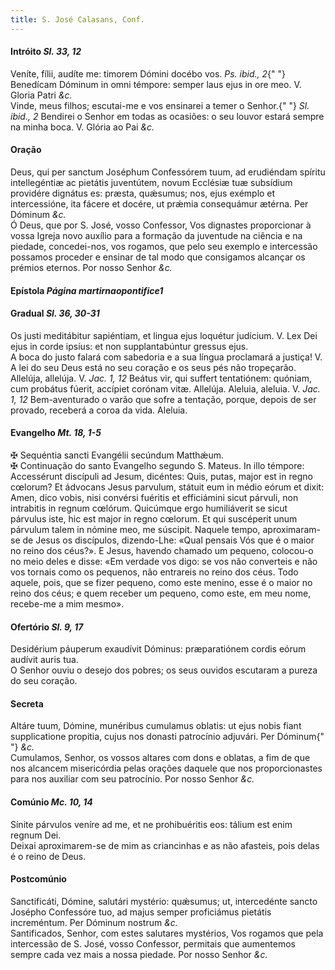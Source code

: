 ```yaml
---
title: S. José Calasans, Conf.
---
```


<h4 class="text-center">
  Intróito <em>Sl. 33, 12</em>
</h4>
<div class="grid grid-cols-2 gap-5">
  <span class="text-justify">
    Veníte, fílii, audíte me: timorem Dómini docébo vos. <em>Ps. ibid., 2</em>{" "}
    Benedícam Dóminum in omni témpore: semper laus ejus in ore meo. V. Gloria
    Patri <em>&c.</em>
  </div>
  <span class="text-justify">
    Vinde, meus filhos; escutai-me e vos ensinarei a temer o Senhor.{" "}
    <em>Sl. ibid., 2</em> Bendirei o Senhor em todas as ocasiões: o seu louvor
    estará sempre na minha boca. V. Glória ao Pai <em>&c.</em>
  </span>
</div>

<h4 class="text-center">Oração</h4>
<div class="grid grid-cols-2 gap-5">
  <span class="text-justify">
    Deus, qui per sanctum Joséphum Confessórem tuum, ad erudiéndam spíritu
    intellegéntiæ ac pietátis juventútem, novum Ecclésiæ tuæ subsídium providére
    dignátus es: præsta, quǽsumus; nos, ejus exémplo et intercessióne, ita
    fácere et docére, ut prǽmia consequámur ætérna. Per Dóminum <em>&c.</em>
  </div>
  <span class="text-justify">
    Ó Deus, que por S. José, vosso Confessor, Vos dignastes proporcionar à vossa
    Igreja novo auxílio para a formação da juventude na ciência e na piedade,
    concedei-nos, vos rogamos, que pelo seu exemplo e intercessão possamos
    proceder e ensinar de tal modo que consigamos alcançar os prémios eternos.
    Por nosso Senhor <em>&c.</em>
  </span>
</div>

<h4 class="text-center">
  Epístola <em>Página martirnaopontifice1</em>
</h4>

<h4 class="text-center">
  Gradual <em>Sl. 36, 30-31</em>
</h4>
<div class="grid grid-cols-2 gap-5">
  <span class="text-justify">
    Os justi meditábitur sapiéntiam, et lingua ejus loquétur judícium. V. Lex
    Dei ejus in corde ipsíus: et non supplantabúntur gressus ejus.
  </div>
  <span class="text-justify">
    A boca do justo falará com sabedoria e a sua língua proclamará a justiça! V.
    A lei do seu Deus está no seu coração e os seus pés não tropeçarão.
  </div>
  <span class="text-justify">
    Allelúja, allelúja. V. <em>Jac. 1, 12</em> Beátus vir, qui suffert
    tentatiónem: quóniam, cum probátus fúerit, accípiet corónam vitæ. Allelúja.
  </div>
  <span class="text-justify">
    Aleluia, aleluia. V. <em>Jac. 1, 12</em> Bem-aventurado o varão que sofre a
    tentação, porque, depois de ser provado, receberá a coroa da vida. Aleluia.
  </span>
</div>

<h4 class="text-center">
  Evangelho <em>Mt. 18, 1-5</em>
</h4>
<div class="grid grid-cols-2 gap-5">
  <span class="text-justify">
    <span class="text-danger">&#10016;</span> Sequéntia sancti Evangélii
    secúndum Matthǽum.
  </div>
  <span class="text-justify">
    <span class="text-danger">&#10016;</span> Continuação do santo Evangelho
    segundo S. Mateus.
  </div>
  <span class="text-justify">
    In illo témpore: Accessérunt discípuli ad Jesum, dicéntes: Quis, putas,
    major est in regno cœlorum? Et ádvocans Jesus parvulum, státuit eum in médio
    eórum et dixit: Amen, dico vobis, nisi convérsi fuéritis et efficiámini
    sicut párvuli, non intrabitis in regnum cœlórum. Quicúmque ergo humiliáverit
    se sicut párvulus iste, hic est major in regno cœlorum. Et qui suscéperit
    unum párvulum talem in nómine meo, me súscipit.
  </div>
  <span class="text-justify">
    Naquele tempo, aproximaram-se de Jesus os discípulos, dizendo-Lhe: «Qual
    pensais Vós que é o maior no reino dos céus?». E Jesus, havendo chamado um
    pequeno, colocou-o no meio deles e disse: «Em verdade vos digo: se vos não
    converteis e não vos tornais como os pequenos, não entrareis no reino dos
    céus. Todo aquele, pois, que se fizer pequeno, como este menino, esse é o
    maior no reino dos céus; e quem receber um pequeno, como este, em meu nome,
    recebe-me a mim mesmo».
  </span>
</div>

<h4 class="text-center">
  Ofertório <em>Sl. 9, 17</em>
</h4>
<div class="grid grid-cols-2 gap-5">
  <span class="text-justify">
    Desidérium páuperum exaudívit Dóminus: præparatiónem cordis eórum audívit
    auris tua.
  </div>
  <span class="text-justify">
    O Senhor ouviu o desejo dos pobres; os seus ouvidos escutaram a pureza do
    seu coração.
  </span>
</div>

<h4 class="text-center">Secreta</h4>
<div class="grid grid-cols-2 gap-5">
  <span class="text-justify">
    Altáre tuum, Dómine, munéribus cumulamus oblatis: ut ejus nobis fiant
    supplicatione propitia, cujus nos donasti patrocínio adjuvári. Per Dóminum{" "}
    <em>&c.</em>
  </div>
  <span class="text-justify">
    Cumulamos, Senhor, os vossos altares com dons e oblatas, a fim de que nos
    alcancem misericórdia pelas orações daquele que nos proporcionastes para nos
    auxiliar com seu patrocínio. Por nosso Senhor <em>&c.</em>
  </span>
</div>

<h4 class="text-center">
  Comúnio <em>Mc. 10, 14</em>
</h4>
<div class="grid grid-cols-2 gap-5">
  <span class="text-justify">
    Sínite párvulos veníre ad me, et ne prohibuéritis eos: tálium est enim
    regnum Dei.
  </div>
  <span class="text-justify">
    Deixai aproximarem-se de mim as criancinhas e as não afasteis, pois delas é
    o reino de Deus.
  </span>
</div>

<h4 class="text-center">Postcomúnio</h4>
<div class="grid grid-cols-2 gap-5">
  <span class="text-justify">
    Sanctificáti, Dómine, salutári mystério: quǽsumus; ut, intercedénte sancto
    Josépho Confessóre tuo, ad majus semper proficiámus pietátis increméntum.
    Per Dóminum nostrum <em>&c.</em>
  </div>
  <span class="text-justify">
    Santificados, Senhor, com estes salutares mystérios, Vos rogamos que pela
    intercessão de S. José, vosso Confessor, permitais que aumentemos sempre
    cada vez mais a nossa piedade. Por nosso Senhor <em>&c.</em>
  </span>
</div>
